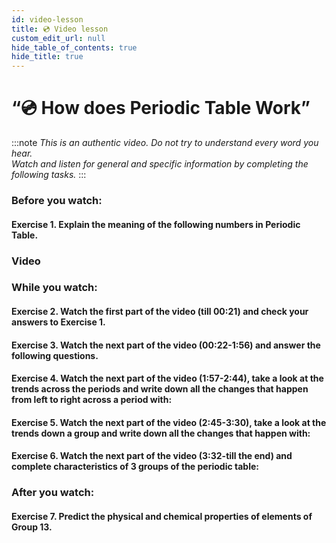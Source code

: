 ```yaml
---
id: video-lesson
title: 💿 Video lesson
custom_edit_url: null
hide_table_of_contents: true
hide_title: true
---
```



<Theme periodicity />

# “💿 How does Periodic Table Work”

:::note
_This is an authentic video. Do not try to understand every word you hear._  
_Watch and listen for general and specific information by completing the following tasks._
:::

### Before you watch:

#### Exercise 1. Explain the meaning of the following numbers in Periodic Table.

<Frame src="https://learningapps.org/watch?v=phn39gkwn20" height="220px" />

### Video

<Player url="https://youtu.be/P6DMEgE8CK8" />

### While you watch:

#### Exercise 2. Watch the first part of the video (till 00:21) and check your answers to Exercise 1.

#### Exercise 3. Watch the next part of the video (00:22-1:56) and answer the following questions.

<Frame src="https://learningapps.org/watch?v=p08ajsojt21" height="320px" />

#### Exercise 4. Watch the next part of the video (1:57-2:44), take a look at the trends across the periods and write down all the changes that happen from left to right across a period with:

<Frame src="https://learningapps.org/watch?v=pu968scx521" height="360px" />

#### Exercise 5. Watch the next part of the video (2:45-3:30), take a look at the trends down a group and write down all the changes that happen with:

<Frame src="https://learningapps.org/watch?v=pcwt3itwa20" height="320px" />

#### Exercise 6. Watch the next part of the video (3:32-till the end) and complete characteristics of 3 groups of the periodic table:

<Frame src="https://learningapps.org/watch?v=psesxb12v21" height="520px" />

### After you watch:

#### Exercise 7. Predict the physical and chemical properties of elements of Group 13.
